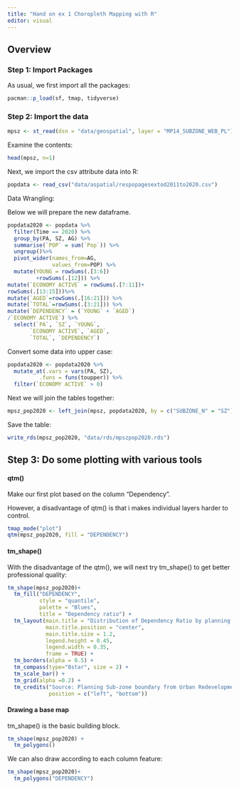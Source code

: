 ```yaml
---
title: "Hand on ex 1 Choropleth Mapping with R"
editor: visual
---
```


## Overview 

### Step 1: Import Packages 

As usual, we first import all the packages:

```r
pacman::p_load(sf, tmap, tidyverse)
```

### Step 2: Import the data 

```r
mpsz <- st_read(dsn = "data/geospatial", layer = "MP14_SUBZONE_WEB_PL")
```

Examine the contents:

```r
head(mpsz, n=1)
```

Next, we import the csv attribute data into R:

```r
popdata <- read_csv("data/aspatial/respopagesextod2011to2020.csv")
```

Data Wrangling:

Below we will prepare the new dataframe.

```r
popdata2020 <- popdata %>%
  filter(Time == 2020) %>%
  group_by(PA, SZ, AG) %>%
  summarise(`POP` = sum(`Pop`)) %>%
  ungroup()%>%
  pivot_wider(names_from=AG, 
              values_from=POP) %>%
  mutate(YOUNG = rowSums(.[3:6])
         +rowSums(.[12])) %>%
mutate(`ECONOMY ACTIVE` = rowSums(.[7:11])+
rowSums(.[13:15]))%>%
mutate(`AGED`=rowSums(.[16:21])) %>%
mutate(`TOTAL`=rowSums(.[3:21])) %>%  
mutate(`DEPENDENCY` = (`YOUNG` + `AGED`)
/`ECONOMY ACTIVE`) %>%
  select(`PA`, `SZ`, `YOUNG`, 
       `ECONOMY ACTIVE`, `AGED`, 
       `TOTAL`, `DEPENDENCY`)
```

Convert some data into upper case:

```r
popdata2020 <- popdata2020 %>%
  mutate_at(.vars = vars(PA, SZ), 
          .funs = funs(toupper)) %>%
  filter(`ECONOMY ACTIVE` > 0)
```

Next we will join the tables together:

```r
mpsz_pop2020 <- left_join(mpsz, popdata2020, by = c("SUBZONE_N" = "SZ"))
```

Save the table:

```r
write_rds(mpsz_pop2020, "data/rds/mpszpop2020.rds")
```

## Step 3: Do some plotting with various tools 

#### qtm()

Make our first plot based on the column "Dependency".

However, a disadvantage of qtm() is that i makes individual layers harder to control.

```r
tmap_mode("plot")
qtm(mpsz_pop2020, fill = "DEPENDENCY")
```

#### tm_shape()

With the disadvantage of the qtm(), we will next try tm_shape() to get better professional quality:

```r
tm_shape(mpsz_pop2020)+
  tm_fill("DEPENDENCY", 
          style = "quantile", 
          palette = "Blues",
          title = "Dependency ratio") +
  tm_layout(main.title = "Distribution of Dependency Ratio by planning subzone",
            main.title.position = "center",
            main.title.size = 1.2,
            legend.height = 0.45, 
            legend.width = 0.35,
            frame = TRUE) +
  tm_borders(alpha = 0.5) +
  tm_compass(type="8star", size = 2) +
  tm_scale_bar() +
  tm_grid(alpha =0.2) +
  tm_credits("Source: Planning Sub-zone boundary from Urban Redevelopment Authorithy (URA)\n and Population data from Department of Statistics DOS", 
             position = c("left", "bottom"))
```

#### Drawing a base map

tm_shape() is the basic building block.

```r
tm_shape(mpsz_pop2020) +
  tm_polygons()
```

We can also draw according to each column feature:

```r
tm_shape(mpsz_pop2020)+
  tm_polygons("DEPENDENCY")
```
